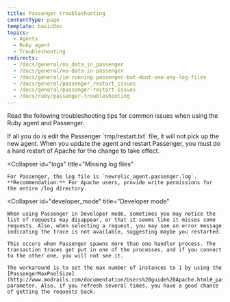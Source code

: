 ```yaml
---
title: Passenger troubleshooting
contentType: page
template: basicDoc
topics:
  - Agents
  - Ruby agent
  - Troubleshooting
redirects:
  - /docs/general/no_data_in_passenger
  - /docs/general/no-data-in-passenger
  - /docs/general/im-running-passenger-but-dont-see-any-log-files
  - /docs/general/passenger_restart_issues
  - /docs/general/passenger-restart-issues
  - /docs/ruby/passenger-troubleshooting
---
```


Read the following troubleshooting tips for common issues when using the Ruby agent and Passenger.

<CollapserGroup>
  <Collapser
    id="agent"
    title="Restarting the agent"
  >
    If all you do is edit the Passenger `tmp/restart.txt` file, it will not pick up the new agent. When you update the agent and restart Passenger, you must do a hard restart of Apache for the change to take effect.
  </Collapser>

  <Collapser
    id="logs"
    title="Missing log files"
  >
    For Passenger, the log file is `newrelic_agent.passenger.log`. **Recommendation:** For Apache users, provide write permissions for the entire /log directory.
  </Collapser>

  <Collapser
    id="developer_mode"
    title="Developer mode"
  >
    When using Passenger in Developer mode, sometimes you may notice the list of requests may disappear, or that it seems like it misses some requests. Also, when selecting a request, you may see an error message indicating the trace is not available, suggesting maybe you restarted.

    This occurs when Passenger spawns more than one handler process. The transaction traces get put in one of the processes, and if you connect to the other one, you will not see it.

    The workaround is to set the max number of instances to 1 by using the [PassengerMaxPoolSize](http://www.modrails.com/documentation/Users%20guide%20Apache.html#_passengermaxpoolsize_lt_integer_gt) parameter. Also, if you refresh several times, you have a good chance of getting the requests back.
  </Collapser>
</CollapserGroup>

